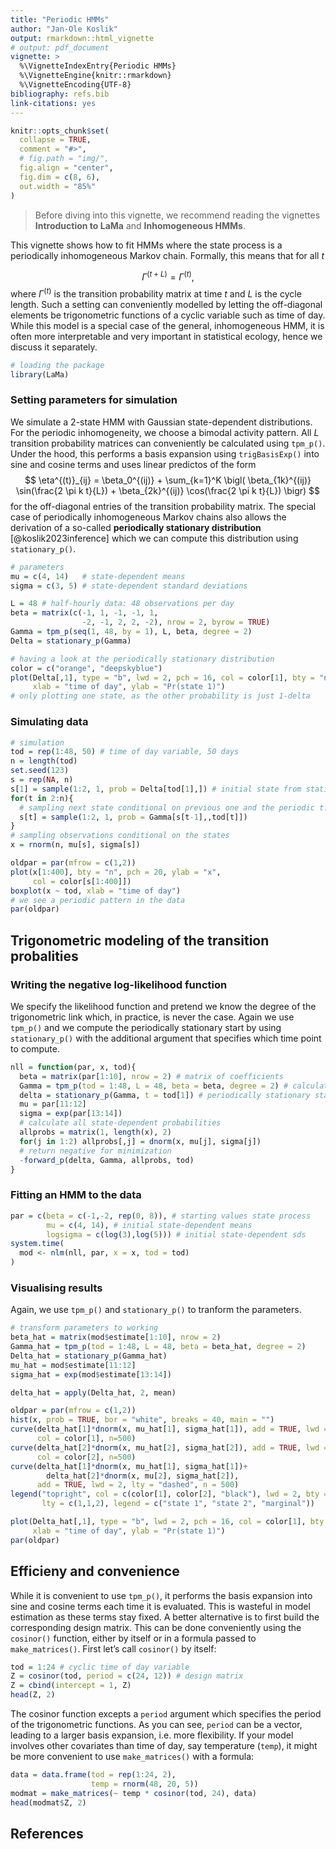```yaml
---
title: "Periodic HMMs"
author: "Jan-Ole Koslik"
output: rmarkdown::html_vignette
# output: pdf_document
vignette: >
  %\VignetteIndexEntry{Periodic HMMs}
  %\VignetteEngine{knitr::rmarkdown}
  %\VignetteEncoding{UTF-8}
bibliography: refs.bib
link-citations: yes
---
```


```r
knitr::opts_chunk$set(
  collapse = TRUE,
  comment = "#>",
  # fig.path = "img/",
  fig.align = "center",
  fig.dim = c(8, 6),
  out.width = "85%"
)
```

> Before diving into this vignette, we recommend reading the vignettes **Introduction to LaMa** and **Inhomogeneous HMMs**.

This vignette shows how to fit HMMs where the state process is a periodically inhomogeneous Markov chain. Formally, this means that for all $t$

$$
\Gamma^{(t+L)} = \Gamma^{(t)},
$$
where $\Gamma^{(t)}$ is the transition probability matrix at time $t$ and $L$ is the cycle length.
Such a setting can conveniently modelled by letting the off-diagonal elements be trigonometric functions of a cyclic variable such as time of day. While this model is a special case of the general, inhomogeneous HMM, it is often more interpretable and very important in statistical ecology, hence we discuss it separately.

```r
# loading the package
library(LaMa)
```

### Setting parameters for simulation

We simulate a 2-state HMM with Gaussian state-dependent distributions. For the periodic inhomogeneity, we choose a bimodal activity pattern. All $L$ transition probability matrices can conveniently be calculated using `tpm_p()`. Under the hood, this performs a basis expansion using `trigBasisExp()` into sine and cosine terms and uses linear predictos of the form
$$
\eta^{(t)}_{ij} = \beta_0^{(ij)} + \sum_{k=1}^K \bigl( \beta_{1k}^{(ij)} \sin(\frac{2 \pi k t}{L}) + \beta_{2k}^{(ij)} \cos(\frac{2 \pi k t}{L}) \bigr)
$$
for the off-diagonal entries of the transition probability matrix.
The special case of periodically inhomogeneous Markov chains also allows the derivation of a so-called **periodically stationary distribution** [@koslik2023inference] which we can compute this distribution using `stationary_p()`.

```r
# parameters
mu = c(4, 14)   # state-dependent means
sigma = c(3, 5) # state-dependent standard deviations

L = 48 # half-hourly data: 48 observations per day
beta = matrix(c(-1, 1, -1, -1, 1,
                -2, -1, 2, 2, -2), nrow = 2, byrow = TRUE)
Gamma = tpm_p(seq(1, 48, by = 1), L, beta, degree = 2)
Delta = stationary_p(Gamma)

# having a look at the periodically stationary distribution
color = c("orange", "deepskyblue")
plot(Delta[,1], type = "b", lwd = 2, pch = 16, col = color[1], bty = "n", 
     xlab = "time of day", ylab = "Pr(state 1)")
# only plotting one state, as the other probability is just 1-delta
```

### Simulating data

```r
# simulation
tod = rep(1:48, 50) # time of day variable, 50 days
n = length(tod)
set.seed(123)
s = rep(NA, n)
s[1] = sample(1:2, 1, prob = Delta[tod[1],]) # initial state from stationary dist
for(t in 2:n){
  # sampling next state conditional on previous one and the periodic t.p.m.
  s[t] = sample(1:2, 1, prob = Gamma[s[t-1],,tod[t]])
}
# sampling observations conditional on the states
x = rnorm(n, mu[s], sigma[s])

oldpar = par(mfrow = c(1,2))
plot(x[1:400], bty = "n", pch = 20, ylab = "x", 
     col = color[s[1:400]])
boxplot(x ~ tod, xlab = "time of day")
# we see a periodic pattern in the data
par(oldpar)
```

## Trigonometric modeling of the transition probalities

### Writing the negative log-likelihood function

We specify the likelihood function and pretend we know the degree of the trigonometric link which, in practice, is never the case. Again we use `tpm_p()` and we compute the periodically stationary start by using `stationary_p()` with the additional argument that specifies which time point to compute.

```r
nll = function(par, x, tod){
  beta = matrix(par[1:10], nrow = 2) # matrix of coefficients
  Gamma = tpm_p(tod = 1:48, L = 48, beta = beta, degree = 2) # calculating all L tpms
  delta = stationary_p(Gamma, t = tod[1]) # periodically stationary start
  mu = par[11:12]
  sigma = exp(par[13:14])
  # calculate all state-dependent probabilities
  allprobs = matrix(1, length(x), 2)
  for(j in 1:2) allprobs[,j] = dnorm(x, mu[j], sigma[j])
  # return negative for minimization
  -forward_p(delta, Gamma, allprobs, tod)
}
```

### Fitting an HMM to the data

```r
par = c(beta = c(-1,-2, rep(0, 8)), # starting values state process
        mu = c(4, 14), # initial state-dependent means
        logsigma = c(log(3),log(5))) # initial state-dependent sds
system.time(
  mod <- nlm(nll, par, x = x, tod = tod)
)
```

### Visualising results

Again, we use `tpm_p()` and `stationary_p()` to tranform the parameters.
```r
# transform parameters to working
beta_hat = matrix(mod$estimate[1:10], nrow = 2)
Gamma_hat = tpm_p(tod = 1:48, L = 48, beta = beta_hat, degree = 2)
Delta_hat = stationary_p(Gamma_hat)
mu_hat = mod$estimate[11:12]
sigma_hat = exp(mod$estimate[13:14])

delta_hat = apply(Delta_hat, 2, mean)

oldpar = par(mfrow = c(1,2))
hist(x, prob = TRUE, bor = "white", breaks = 40, main = "")
curve(delta_hat[1]*dnorm(x, mu_hat[1], sigma_hat[1]), add = TRUE, lwd = 2, 
      col = color[1], n=500)
curve(delta_hat[2]*dnorm(x, mu_hat[2], sigma_hat[2]), add = TRUE, lwd = 2, 
      col = color[2], n=500)
curve(delta_hat[1]*dnorm(x, mu_hat[1], sigma_hat[1])+
        delta_hat[2]*dnorm(x, mu[2], sigma_hat[2]),
      add = TRUE, lwd = 2, lty = "dashed", n = 500)
legend("topright", col = c(color[1], color[2], "black"), lwd = 2, bty = "n",
       lty = c(1,1,2), legend = c("state 1", "state 2", "marginal"))

plot(Delta_hat[,1], type = "b", lwd = 2, pch = 16, col = color[1], bty = "n", 
     xlab = "time of day", ylab = "Pr(state 1)")
par(oldpar)
```

## Efficieny and convenience

While it is convenient to use `tpm_p()`, it performs the basis expansion into sine and cosine terms each time it is evaluated.
This is wasteful in model estimation as these terms stay fixed. A better alternative is to first build the corresponding design matrix. This can be done conveniently using the `cosinor()` function, either by itself or in a formula passed to `make_matrices()`. First let's call `cosinor()` by itself:

```r
tod = 1:24 # cyclic time of day variable
Z = cosinor(tod, period = c(24, 12)) # design matrix
Z = cbind(intercept = 1, Z)
head(Z, 2)
```

The cosinor function excepts a `period` argument which specifies the period of the trigonometric functions. As you can see, `period` can be a vector, leading to a larger basis expansion, i.e. more flexibility. If your model involves other covariates than time of day, say temperature (`temp`), it might be more convenient to use `make_matrices()` with a formula:


```r
data = data.frame(tod = rep(1:24, 2), 
                  temp = rnorm(48, 20, 5))
modmat = make_matrices(~ temp * cosinor(tod, 24), data)
head(modmat$Z, 2)
```



<!-- ## Nonparametric modeling of the transition probalities -->

<!-- `Lcpp` also makes non-parametric modeling trivially easy. Here we model the transition probabilities using cyclic P-splines similar to @feldmann2023. We do so in first calculating the design matrix using `mgcv` which we can easily be handled by `tpm_p()`. -->

<!-- ### Building the cyclic spline design matrix -->

<!-- ```{r cSpline} -->
<!-- nk = 8 # number of basis functions -->
<!-- tod = 1:48 -->
<!-- L = 48 -->
<!-- k = L * 0:nk / nk # equidistant knots -->
<!-- Z = mgcv::cSplineDes(tod, k) ## cyclic spline design matrix -->

<!-- # plotting the B-Spline basis functions -->
<!-- plot(Z[,1], type = "l", lwd = 2, col = 1, bty = "n", -->
<!--      xlab = "time of day", ylab = "basis functions", ylim = c(0,0.8)) -->
<!-- for(i in 2:nk){ -->
<!--   lines(Z[,i], lwd = 2, col = i) -->
<!-- }  -->
<!-- ``` -->

<!-- ### Writing the negative log-likelihood function -->

<!-- We only need to make small changes to the likelihood function. Most importantly we use `tpm_p()` with the additional argument `Z`, which allows using a bespoke design matrix. In general, a penalty for the curvature should also be added, which is done in the last lines. -->

<!-- ```{r mllk2} -->
<!-- mllk_np = function(theta.star, x, z, Z, lambda){ -->
<!--   beta = matrix(theta.star[1:(2+2*nk)], nrow = 2) # nk params per off-diagonal element -->
<!--   Gamma = tpm_p(tod = 1:48, L = 48, beta = beta, Z = Z) # calculating all L tpms -->
<!--   delta = stationary_p(Gamma, t = z[1]) # periodically stationary HMM -->
<!--   mu = theta.star[2+2*nk + 1:2] -->
<!--   sigma = exp(theta.star[2+2*nk + 2 + 1:2]) -->
<!--   # calculate all state-dependent probabilities -->
<!--   allprobs = matrix(1, length(x), 2) -->
<!--   for(j in 1:2){ allprobs[,j] = stats::dnorm(x, mu[j], sigma[j]) } -->
<!--   # return negative for minimization -->
<!--   l = forward_p(delta, Gamma, allprobs, z) -->
<!--   # penalize curvature -->
<!--   penalty = sum(diff(beta[1,-1], differences = 2)^2)+ -->
<!--     sum(diff(beta[2,-1], differences = 2)^2) -->
<!--   return(-l + lambda*penalty) -->
<!-- } -->
<!-- ``` -->

<!-- ### Fitting a non-parametric HMM -->

<!-- ```{r model2, warning=FALSE} -->
<!-- theta.star = c(-1,-2, rep(0, 2*nk), # starting values state process -->
<!--                4, 14 ,log(3),log(5)) # starting values state-dependent process -->
<!-- s = Sys.time() -->
<!-- mod_np = nlm(mllk_np, theta.star, x = x, z = z, Z = Z, lambda = 0) -->
<!-- # in this case we don't seem to need a lot of penalization -->
<!-- Sys.time()-s -->
<!-- ``` -->

<!-- The model fit is still quite fast for non-parametric modeling. -->

<!-- ### Visualizing results -->

<!-- Again, we use `tpm_p()` and `stationary_p()` to tranform the unconstraint parameters to working parameters. -->

<!-- ```{r visualization2} -->
<!-- # transform parameters to working -->
<!-- beta_hat_np = matrix(mod_np$estimate[1:(2+2*nk)], nrow = 2) -->
<!-- Gamma_hat_np = tpm_p(tod = 1:48, L = 48, beta = beta_hat_np, Z = Z) -->
<!-- Delta_hat_np = stationary_p(Gamma_hat_np) -->

<!-- # comparing the two fits -->
<!-- plot(Delta_hat_np[,1], type = "l", lwd = 3, col = "purple", bty = "n",  -->
<!--      xlab = "time of day", ylab = "Pr(state 1)") -->
<!-- # parametric fit -->
<!-- lines(Delta_hat[,1], lwd = 3, col = color[1]) -->
<!-- ``` -->

## References